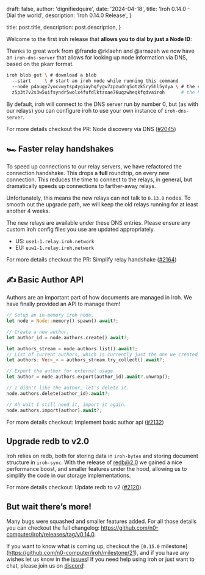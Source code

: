 
  draft: false,
  author: 'dignifiedquire',
  date: '2024-04-18',
  title: 'Iroh 0.14.0 - Dial the world',
  description:
    'Iroh 0.14.0 Release',
}

  title: post.title,
  description: post.description,
}


Welcome to the first iroh release that **allows you to dial by just a Node ID**:

Thanks to great work from @frando @rklaehn and @arnazeh we now have an `iroh-dns-server` that allows for looking up node information via DNS, based on the pkarr format.

```bash
iroh blob get \ # download a blob
  --start     \ # start an iroh node while running this command
  --node p4augy7yocvwytsp4ygiayhqfygw7zpzudrg5otzk5ry5hl5ydya \ # the node id
  z5p3t7v2s3w5uifsyndr5wolx4fufdlktzoae76uqzwheqkfqdvairoh      # the hash of the blob
```

By default, iroh will connect to the DNS server run by number 0, but (as with our relays) you can configure iroh to use your own instance of `iroh-dns-server`.

For more details checkout the PR: Node discovery via DNS ([#2045](https://github.com/n0-computer/iroh/issues/2045))

## 🏎️ Faster relay handshakes

To speed up connections to our relay servers, we have refactored the connection handshake. This drops a **full** roundtrip, on every new connection. This reduces the time to connect to the relays, in general, but dramatically speeds up connections to farther-away relays.

Unfortunately, this means the new relays can not talk to `0.13.0` nodes. To smooth out the upgrade path, we will keep the old relays running for at least another 4 weeks.

The new relays are available under these DNS entries. Please ensure any custom iroh config files you use are updated appropriately.

- US: `use1-1.relay.iroh.network`
- EU: `euw1-1.relay.iroh.network`

For more details checkout the PR: Simplify relay handshake ([#2164](https://github.com/n0-computer/iroh/issues/2164))

## ✍️ Basic Author API

Authors are an important part of how documents are managed in iroh. We have finally provided an API to manage them!

```rust
// Setup an in-memory iroh node.
let node = Node::memory().spawn().await?;

// Create a new author.
let author_id = node.authors.create().await?;

let authors_stream = node.authors.list().await?;
// List of current authors, which is currently just the one we created above.
let authors: Vec<_> = authors_stream.try_collect().await?;

// Export the author for external usage.
let author = node.authors.export(author_id).await?.unwrap();

// I didn't like the author, let's delete it.
node.authors.delete(author_id).await?;

// Ah wait I still need it, import it again.
node.authors.import(author).await?;
```

For more details checkout:  Implement basic author api ([#2132](https://github.com/n0-computer/iroh/issues/2132))

## Upgrade redb to v2.0

Iroh relies on redb, both for storing data in `iroh-bytes` and storing document structure in `iroh-sync`. With the release of [redb@2.0](https://github.com/cberner/redb/releases/tag/v2.0.0) we gained a nice performance boost, and smaller features under the hood, allowing us to simplify the code in our storage implementations.

For more details checkout: Update redb to v2 ([#2120](https://github.com/n0-computer/iroh/issues/2120))

## But wait there’s more!

Many bugs were squashed and smaller features added. For all those details you can checkout the full changelog: https://github.com/n0-computer/iroh/releases/tag/v0.14.0.

If you want to know what is coming up, checkout the `[0.15.0` milestone](https://github.com/n0-computer/iroh/milestone/21), and if you have any wishes let us know in the [issues](https://github.com/n0-computer/iroh/issues)! If you need help using iroh or just want to chat, please join us on [discord](https://discord.com/invite/DpmJgtU7cW)!